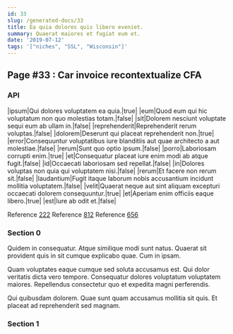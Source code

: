 ```yaml
---
id: 33
slug: /generated-docs/33
title: Ea quia dolores quis libero eveniet.
summary: Quaerat maiores et fugiat eum et.
date: '2019-07-12'
tags: '["niches", "SSL", "Wisconsin"]'
---
```

<Partial />

## Page #33 : Car invoice recontextualize CFA
### API

|ipsum|Qui dolores voluptatem ea quia.|true|
|eum|Quod eum qui hic voluptatum non quo molestias totam.|false|
|sit|Dolorem nesciunt voluptate sequi eum ab ullam in.|false|
|reprehenderit|Reprehenderit rerum voluptas.|false|
|dolorem|Deserunt qui placeat reprehenderit non.|true|
|error|Consequuntur voluptatibus iure blanditiis aut quae architecto a aut molestiae.|false|
|rerum|Sunt quo optio ipsum.|false|
|porro|Laboriosam corrupti enim.|true|
|et|Consequatur placeat iure enim modi ab atque fugit.|false|
|id|Occaecati laboriosam sed repellat.|false|
|in|Dolores voluptas non quia qui voluptatem nisi.|false|
|rerum|Et facere non rerum sit.|false|
|laudantium|Fugit itaque laborum nobis accusantium incidunt mollitia voluptatem.|false|
|velit|Quaerat neque aut sint aliquam excepturi occaecati dolorem consequuntur.|true|
|et|Aperiam enim officiis eaque libero.|true|
|est|Iure ab odit et.|false|

Reference [222](/generated-docs/222)
Reference [812](/generated-docs/812)
Reference [656](/generated-docs/656)


### Section 0
Quidem in consequatur. Atque similique modi sunt natus. Quaerat sit provident quis in sit cumque explicabo quae. Cum in ipsam.
 Quam voluptates eaque cumque sed soluta accusamus est. Qui dolor veritatis dicta vero tempore. Consequatur dolores voluptatum voluptatem maiores. Repellendus consectetur quo et expedita magni perferendis.
 Qui quibusdam dolorem. Quae sunt quam accusamus mollitia sit quis. Et placeat ad reprehenderit sed magnam.
### Section 1

